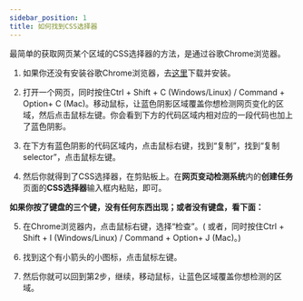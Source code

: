---
sidebar_position: 1
title: 如何找到CSS选择器
---


最简单的获取网页某个区域的CSS选择器的方法，是通过谷歌Chrome浏览器。  

1. 如果你还没有安装谷歌Chrome浏览器，去[这里](https://www.google.cn/chrome/?standalone=1)下载并安装。  

2. 打开一个网页，同时按住Ctrl + Shift + C (Windows/Linux) / Command + Option+ C (Mac)。移动鼠标，让蓝色阴影区域覆盖你想检测网页变化的区域，然后点击鼠标左键。你会看到下方的代码区域内相对应的一段代码也加上了蓝色阴影。  
<ImageChanger title="Chrome Inspect" src="/img/faq-how-to-find-css-selector/2-zh.png" />

3. 在下方有蓝色阴影的代码区域内，点击鼠标右键，找到“复制”，找到“复制selector”，点击鼠标左键。  
<ImageChanger title="Chrome Inspect" src="/img/faq-how-to-find-css-selector/3-zh.png" />

4. 然后你就得到了CSS选择器，在剪贴板上。在**网页变动检测系统**内的**创建任务**页面的**CSS选择器**输入框内粘贴，即可。 


**如果你按了键盘的三个键，没有任何东西出现；或者没有键盘，看下面：**  

5. 在Chrome浏览器内，点击鼠标右键，选择“检查”。(  或者，同时按住Ctrl + Shift + I (Windows/Linux) / Command + Option+ J (Mac)。)  
<ImageChanger title="Chrome Inspect" src="/img/faq-how-to-find-css-selector/5-zh.png" />


6. 找到这个有小箭头的小图标，点击鼠标左键。  
<ImageChanger title="Chrome Inspect" src="/img/faq-how-to-find-css-selector/6-zh.png" />

7. 然后你就可以回到第2步，继续，移动鼠标，让蓝色区域覆盖你想检测的区域。 










